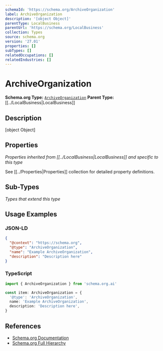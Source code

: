 ```yaml
---
schemaId: 'https://schema.org/ArchiveOrganization'
label: ArchiveOrganization
description: '[object Object]'
parentType: LocalBusiness
parentUrl: 'https://schema.org/LocalBusiness'
collection: Types
source: schema.org
version: '27.01'
properties: []
subTypes: []
relatedOccupations: []
relatedIndustries: []
---
```

# ArchiveOrganization

**Schema.org Type:** [`ArchiveOrganization`](https://schema.org/ArchiveOrganization)
**Parent Type:** [[../LocalBusiness|LocalBusiness]]

## Description

[object Object]

## Properties

*Properties inherited from [[../LocalBusiness|LocalBusiness]] and specific to this type*

See [[../Properties|Properties]] collection for detailed property definitions.

## Sub-Types

*Types that extend this type*

## Usage Examples

### JSON-LD

```json
{
  "@context": "https://schema.org",
  "@type": "ArchiveOrganization",
  "name": "Example ArchiveOrganization",
  "description": "Description here"
}
```

### TypeScript

```typescript
import { ArchiveOrganization } from 'schema.org.ai'

const item: ArchiveOrganization = {
  '@type': 'ArchiveOrganization',
  name: 'Example ArchiveOrganization',
  description: 'Description here',
}
```

## References

- [Schema.org Documentation](https://schema.org/ArchiveOrganization)
- [Schema.org Full Hierarchy](https://schema.org/docs/full.html)
